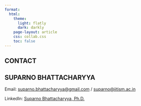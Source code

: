 ```yaml
---
format: 
  html:
    theme:
      light: flatly
      dark: darkly
    page-layout: article
    css: collab.css
    toc: false
---
```


::: page-header
# CONTACT
:::

## SUPARNO BHATTACHARYYA

Email: [suparno.bhattacharyya\@gmail.com](mailto:suparno.bhattacharyya.official@gmail.com) / [suparno\@iitism.ac.in](mailto:suparno\@iitism.ac.in)

LinkedIn: [Suparno Bhattacharyya, Ph.D.](https://www.linkedin.com/in/suparnob/)
